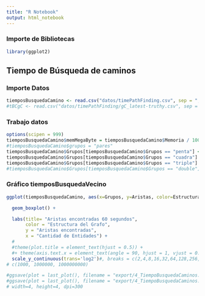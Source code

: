 ```yaml
---
title: "R Notebook"
output: html_notebook
---
```



### Importe de Bibliotecas

```r
library(ggplot2)
```

## Tiempo de Búsqueda de caminos

### Importe Datos

```r
tiemposBusquedaCamino <- read.csv("datos/timePathFinding.csv", sep = ";")
#tBCgC <- read.csv("datos/timePathFinding/gC_latest-truthy.csv", sep = ";")
```

### Trabajo datos

```r
options(scipen = 999)
tiemposBusquedaCamino$memMegaByte = tiemposBusquedaCamino$Memoria / 1000000
#tiemposBusquedaCamino$grupos = "pares"
tiemposBusquedaCamino$Grupos[tiemposBusquedaCamino$Grupos == "penta"] <- "5"
tiemposBusquedaCamino$Grupos[tiemposBusquedaCamino$Grupos == "cuadra"] <- "4"
tiemposBusquedaCamino$Grupos[tiemposBusquedaCamino$Grupos == "triple"] <- "3"
#tiemposBusquedaCamino$Grupos[tiemposBusquedaCamino$Grupos == "double"] <- "2"
```

### Gráfico tiemposBusquedaVecino

```r
ggplot(tiemposBusquedaCamino, aes(x=Grupos, y=Aristas, color=Estructura)) + #fill=Estructura

  geom_boxplot() +

  labs(title= "Aristas encontradas 60 segundos",
       color = "Estructura del Grafo",
       y = "Aristas encontradas",
       x = "Cantidad de Entidades") +
  #
  #theme(plot.title = element_text(hjust = 0.5)) +
  #+ theme(axis.text.x = element_text(angle = 90, hjust = 1, vjust = 0.5))
  scale_y_continuous(trans='log2')#, breaks = c(2,4,8,16,32,64,128,256,512,1024,2048,4096))
# c(1000, 1000000, 1000000000)

#ggsave(plot = last_plot(), filename = "export/4_TiempoBusquedaCaminos.png", width=8, height=5, dpi=300)
#ggsave(plot = last_plot(), filename = "export/4_TiempoBusquedaCaminos.pdf", width=8, height=5, dpi=300)
# width=4, height=4, dpi=300
```


